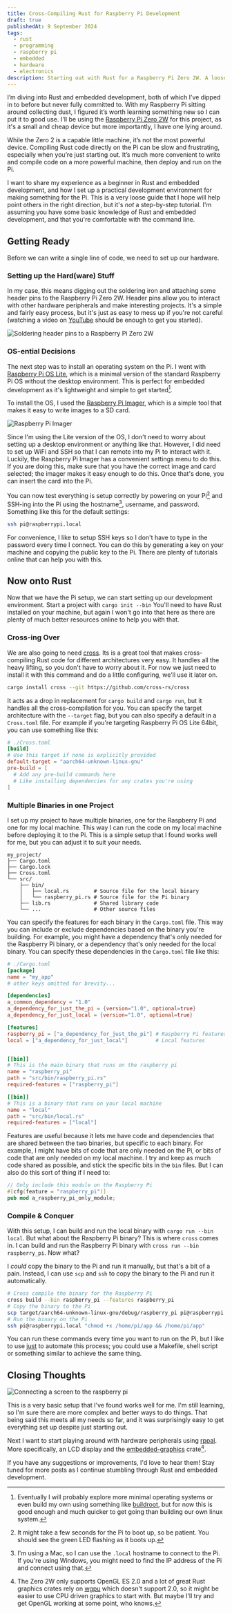 ```yaml
---
title: Cross-Compiling Rust for Raspberry Pi Development
draft: true
publishedAt: 9 September 2024
tags:
  - rust
  - programming
  - raspberry pi
  - embedded
  - hardware
  - electronics
description: Starting out with Rust for a Raspberry Pi Zero 2W. A loose guide for a practical development setup which lets me write and compile on my local machine, but deploy and run on the Pi.
---
```


I’m diving into Rust and embedded development, both of which I’ve dipped in to before but never fully committed to. With my Raspberry Pi sitting around collecting dust, I figured it’s worth learning something new so I can put it to good use. I'll be using the [Raspberry Pi Zero 2W](https://www.raspberrypi.com/products/raspberry-pi-zero-2-w/) for this project, as it's a small and cheap device but more importantly, I have one lying around.

While the Zero 2 is a capable little machine, it’s not the most powerful device. Compiling Rust code directly on the Pi can be slow and frustrating, especially when you’re just starting out. It’s much more convenient to write and compile code on a more powerful machine, then deploy and run on the Pi.

I want to share my experience as a beginner in Rust and embedded development, and how I set up a practical development environment for making something for the Pi. This is a very loose guide that I hope will help point others in the right direction, but it's _not_ a step-by-step tutorial. I'm assuming you have some basic knowledge of Rust and embedded development, and that you're comfortable with the command line.

## Getting Ready

Before we can write a single line of code, we need to set up our hardware.

### Setting up the Hard(ware) Stuff

In my case, this means digging out the soldering iron and attaching some header pins to the Raspberry Pi Zero 2W. Header pins allow you to interact with other hardware peripherals and make interesting projects. It's a simple and fairly easy process, but it's just as easy to mess up if you're not careful (watching a video on [YouTube](https://www.youtube.com/watch?v=UDdbaMk39tM) should be enough to get you started).

![Soldering header pins to a Raspberry Pi Zero 2W](./soldering.jpg)

### OS-ential Decisions

The next step was to install an operating system on the Pi. I went with [Raspberry Pi OS Lite](https://www.raspberrypi.com/software/operating-systems/#raspberry-pi-os-64-bit), which is a minimal version of the standard Raspberry Pi OS without the desktop environment. This is perfect for embedded development as it's lightweight and simple to get started[^1].

[^1]: Eventually I will probably explore more minimal operating systems or even build my own using something like [buildroot](https://buildroot.org/), but for now this is good enough and much quicker to get going than building our own linux system.

To install the OS, I used the [Raspberry Pi Imager](https://www.raspberrypi.com/software/), which is a simple tool that makes it easy to write images to a SD card.

![Raspberry Pi Imager](./raspberry-pi-imager.png)

Since I'm using the Lite version of the OS, I don't need to worry about setting up a desktop environment or anything like that. However, I did need to set up WiFi and SSH so that I can remote into my Pi to interact with it. Luckily, the Raspberry Pi Imager has a convenient settings menu to do this. If you are doing this, make sure that you have the correct image and card selected; the imager makes it easy enough to do this. Once that's done, you can insert the card into the Pi.

You can now test everything is setup correctly by powering on your Pi[^2] and SSH-ing into the Pi using the hostname[^3], username, and password. Something like this for the default settings:

[^2]: It might take a few seconds for the Pi to boot up, so be patient. You should see the green LED flashing as it boots up.
[^3]: I'm using a Mac, so I can use the `.local` hostname to connect to the Pi. If you're using Windows, you might need to find the IP address of the Pi and connect using that.

```bash
ssh pi@raspberrypi.local
```

For convenience, I like to setup SSH keys so I don't have to type in the password every time I connect. You can do this by generating a key on your machine and copying the public key to the Pi. There are plenty of tutorials online that can help you with this.

## Now onto Rust

Now that we have the Pi setup, we can start setting up our development environment. Start a project with `cargo init --bin` You'll need to have Rust installed on your machine, but again I won't go into that here as there are plenty of much better resources online to help you with that.

### Cross-ing Over

We are also going to need [cross](https://github.com/cross-rs/cross). Its is a great tool that makes cross-compiling Rust code for different architectures very easy. It handles all the heavy lifting, so you don't have to worry about it. For now we just need to install it with this command and do a little configuring, we'll use it later on.

```bash
cargo install cross --git https://github.com/cross-rs/cross
```

It acts as a drop in replacement for `cargo build` and `cargo run`, but it handles all the cross-compilation for you. You can specify the target architecture with the `--target` flag, but you can also specify a default in a `Cross.toml` file. For example if you're targeting Raspberry Pi OS Lite 64bit, you can use something like this:

```toml
# ./Cross.toml
[build]
# Use this target if none is explicitly provided
default-target = "aarch64-unknown-linux-gnu"
pre-build = [
  # Add any pre-build commands here
  # Like installing dependencies for any crates you're using
]
```

### Multiple Binaries in one Project

I set up my project to have multiple binaries, one for the Raspberry Pi and one for my local machine. This way I can run the code on my local machine before deploying it to the Pi. This is a simple setup that I found works well for me, but you can adjust it to suit your needs.

```
my_project/
├── Cargo.toml
├── Cargo.lock
├── Cross.toml
└── src/
    ├── bin/
    │   ├── local.rs        # Source file for the local binary
    │   └── raspberry_pi.rs # Source file for the Pi binary
    ├── lib.rs              # Shared library code
    └── ...                 # Other source files
```

You can specify the features for each binary in the `Cargo.toml` file. This way you can include or exclude dependencies based on the binary you're building. For example, you might have a dependency that's only needed for the Raspberry Pi binary, or a dependency that's only needed for the local binary. You can specify these dependencies in the `Cargo.toml` file like this:

```toml
# ./Cargo.toml
[package]
name = "my_app"
# other keys omitted for brevity...

[dependencies]
a_common_dependency = "1.0"
a_dependency_for_just_the_pi = {version="1.0", optional=true}
a_dependency_for_just_local = {version="1.0", optional=true}

[features]
raspberry_pi = ["a_dependency_for_just_the_pi"] # Raspberry Pi features
local = ["a_dependency_for_just_local"]         # Local features


[[bin]]
# This is the main binary that runs on the raspberry pi
name = "raspberry_pi"
path = "src/bin/raspberry_pi.rs"
required-features = ["raspberry_pi"]

[[bin]]
# This is a binary that runs on your local machine
name = "local"
path = "src/bin/local.rs"
required-features = ["local"]
```

Features are useful because it lets me have code and dependencies that are shared between the two binaries, but specific to each binary. For example, I might have bits of code that are only needed on the Pi, or bits of code that are only needed on my local machine. I try and keep as much code shared as possible, and stick the specific bits in the `bin` files. But I can also do this sort of thing if I need to:

```rust
// Only include this module on the Raspberry Pi
#[cfg(feature = "raspberry_pi")]
pub mod a_raspberry_pi_only_module;
```

### Compile & Conquer

With this setup, I can build and run the local binary with `cargo run --bin local`. But what about the Raspberry Pi binary? This is where `cross` comes in. I can build and run the Raspberry Pi binary with `cross run --bin raspberry_pi`. Now what?

I _could_ copy the binary to the Pi and run it manually, but that's a bit of a pain. Instead, I can use `scp` and `ssh` to copy the binary to the Pi and run it automatically.

```bash
# Cross compile the binary for the Raspberry Pi
cross build --bin raspberry_pi --features raspberry_pi
# Copy the binary to the Pi
scp target/aarch64-unknown-linux-gnu/debug/raspberry_pi pi@raspberrypi.local:/home/pi/app
# Run the binary on the Pi
ssh pi@raspberrypi.local "chmod +x /home/pi/app && /home/pi/app"
```

You can run these commands every time you want to run on the Pi, but I like to use [just](https://github.com/casey/just) to automate this process; you could use a Makefile, shell script or something similar to achieve the same thing.

## Closing Thoughts

![Connecting a screen to the raspberry pi](./raspberry-pi.jpg)

This is a very basic setup that I've found works well for me. I'm still learning, so I'm sure there are more complex and better ways to do things. That being said this meets all my needs so far, and it was surprisingly easy to get everything set up despite just starting out.

Next I want to start playing around with hardware peripherals using [rppal](https://crates.io/crates/rppal). More specifically, an LCD display and the [embedded-graphics](https://crates.io/crates/embedded-graphics) crate[^4].

[^4]: The Zero 2W only supports OpenGL ES 2.0 and a lot of great Rust graphics crates rely on [wgpu](https://github.com/gfx-rs/wgpu) which doesn't support 2.0, so it might be easier to use CPU driven graphics to start with. But maybe I'll try and get OpenGL working at some point, who knows.

If you have any suggestions or improvements, I'd love to hear them! Stay tuned for more posts as I continue stumbling through Rust and embedded development.
